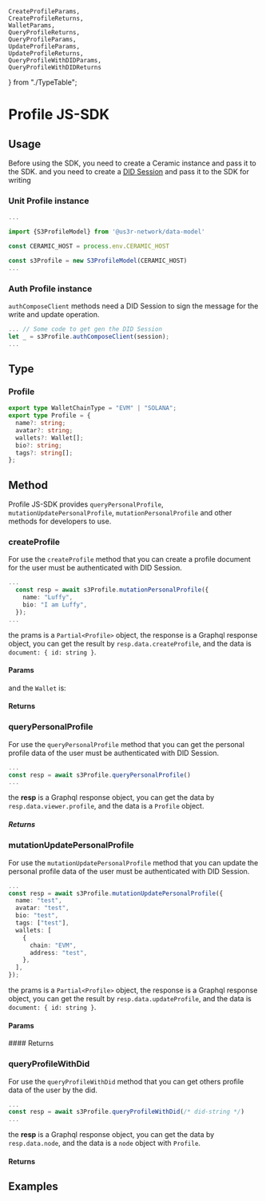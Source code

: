     CreateProfileParams,
    CreateProfileReturns,
    WalletParams,
    QueryProfileReturns,
    QueryProfileParams,
    UpdateProfileParams,
    UpdateProfileReturns,
    QueryProfileWithDIDParams,
    QueryProfileWithDIDReturns
} from "./TypeTable";

# Profile JS-SDK

## Usage
Before using the SDK, you need to create a Ceramic instance and pass it to the SDK. and you need to create a [DID Session](https://developers.ceramic.network/reference/accounts/did-session/) and pass it to the SDK for writing

### Unit Profile instance

```ts
...

import {S3ProfileModel} from '@us3r-network/data-model'

const CERAMIC_HOST = process.env.CERAMIC_HOST

const s3Profile = new S3ProfileModel(CERAMIC_HOST)
...

```

### Auth Profile instance

 `authComposeClient` methods need a DID Session to sign the message for the write and update operation.

```ts
... // Some code to get gen the DID Session
let _ = s3Profile.authComposeClient(session);
...
```
## Type

### Profile

```ts 
export type WalletChainType = "EVM" | "SOLANA";
export type Profile = {
  name?: string;
  avatar?: string;
  wallets?: Wallet[];
  bio?: string;
  tags?: string[];
};
```

## Method

Profile JS-SDK provides `queryPersonalProfile`, `mutationUpdatePersonalProfile`, `mutationPersonalProfile` and other methods for developers to use. 

### createProfile

For use the `createProfile` method that you can create a profile document for the user must be authenticated with DID Session.

```ts
...
  const resp = await s3Profile.mutationPersonalProfile({
    name: "Luffy",
    bio: "I am Luffy",
  });
...
```

the prams is a `Partial<Profile>` object, the response is a Graphql response object, you can get the result by `resp.data.createProfile`, and the data is `document: { id: string }`.

#### Params

<ArgTypes of={CreateProfileParams} />

and the `Wallet` is:
<ArgTypes of={WalletParams} />

#### Returns
<ArgTypes of={CreateProfileReturns} />


### queryPersonalProfile

For use the `queryPersonalProfile` method that you can get the personal profile data of the user must be authenticated with DID Session.

```ts
...
const resp = await s3Profile.queryPersonalProfile()
...
```

the **resp** is a Graphql response object, you can get the data by `resp.data.viewer.profile`, and the data is a `Profile` object.

##### Returns
<ArgTypes of={QueryProfileReturns} />

### mutationUpdatePersonalProfile

For use the `mutationUpdatePersonalProfile` method that you can update the personal profile data of the user must be authenticated with DID Session.

```ts
...
const resp = await s3Profile.mutationUpdatePersonalProfile({
  name: "test",
  avatar: "test",
  bio: "test",
  tags: ["test"],
  wallets: [
    {
      chain: "EVM",
      address: "test",
    },
  ],
});
```

the prams is a `Partial<Profile>` object, the response is a Graphql response object, you can get the result by `resp.data.updateProfile`, and the data is `document: { id: string }`.

#### Params
<ArgTypes of={UpdateProfileParams} />
#### Returns
<ArgTypes of={UpdateProfileReturns} />

### queryProfileWithDid

For use the `queryProfileWithDid` method that you can get others profile data of the user by the did.

```ts
...
const resp = await s3Profile.queryProfileWithDid(/* did-string */)
...

```

the **resp** is a Graphql response object, you can get the data by `resp.data.node`, and the data is a `node` object with `Profile`.

#### Returns
<ArgTypes of={QueryProfileWithDIDReturns} />


## Examples

<Source code={ExampleCode} />

